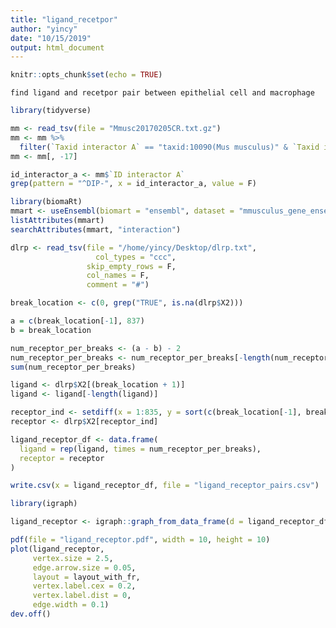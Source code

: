 ```yaml
---
title: "ligand_recetpor"
author: "yincy"
date: "10/15/2019"
output: html_document
---
```


```r
knitr::opts_chunk$set(echo = TRUE)
```

```
find ligand and recetpor pair between epithelial cell and macrophage  
```

```r
library(tidyverse)
```

```r
mm <- read_tsv(file = "Mmusc20170205CR.txt.gz")
mm <- mm %>% 
  filter(`Taxid interactor A` == "taxid:10090(Mus musculus)" & `Taxid interactor B` == "taxid:10090(Mus musculus)")
mm <- mm[, -17]
```


```r
id_interactor_a <- mm$`ID interactor A`
grep(pattern = "^DIP-", x = id_interactor_a, value = F) 
```

```r
library(biomaRt)
mmart <- useEnsembl(biomart = "ensembl", dataset = "mmusculus_gene_ensembl")
listAttributes(mmart)
searchAttributes(mmart, "interaction")
```


```r
dlrp <- read_tsv(file = "/home/yincy/Desktop/dlrp.txt",
                   col_types = "ccc",
                 skip_empty_rows = F,
                 col_names = F, 
                 comment = "#")
```

```r
break_location <- c(0, grep("TRUE", is.na(dlrp$X2)))
```

```r
a = c(break_location[-1], 837)
b = break_location

num_receptor_per_breaks <- (a - b) - 2
num_receptor_per_breaks <- num_receptor_per_breaks[-length(num_receptor_per_breaks)]
sum(num_receptor_per_breaks)
```


```r
ligand <- dlrp$X2[(break_location + 1)]
ligand <- ligand[-length(ligand)]

receptor_ind <- setdiff(x = 1:835, y = sort(c(break_location[-1], break_location[-length(break_location)] + 1)))
receptor <- dlrp$X2[receptor_ind]
```



```r
ligand_receptor_df <- data.frame(
  ligand = rep(ligand, times = num_receptor_per_breaks),
  receptor = receptor
)
```

```r
write.csv(x = ligand_receptor_df, file = "ligand_receptor_pairs.csv")
```


```r
library(igraph)
```

```r
ligand_receptor <- igraph::graph_from_data_frame(d = ligand_receptor_df, directed = T)
```

```r
pdf(file = "ligand_receptor.pdf", width = 10, height = 10)
plot(ligand_receptor, 
     vertex.size = 2.5,
     edge.arrow.size = 0.05,
     layout = layout_with_fr,
     vertex.label.cex = 0.2,
     vertex.label.dist = 0,
     edge.width = 0.1)
dev.off()
```


